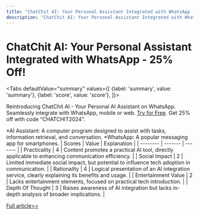 ```yaml
---
title: "ChatChit AI: Your Personal Assistant Integrated with WhatsApp - 25% Off!"
description: "ChatChit AI: Your Personal Assistant Integrated with WhatsApp - 25% Off!"
---
```



# ChatChit AI: Your Personal Assistant Integrated with WhatsApp - 25% Off!


<Tabs
	defaultValue="summary"
	values={[
	{label: 'summary', value: 'summary'},
	{label: 'score', value: 'score'},
]}>
<TabItem value="summary">


Reintroducing ChatChit AI - Your Personal AI Assistant on WhatsApp.
Seamlessly integrate with WhatsApp, mobile or web.
[Try for Free](http://chatchit.ai). Get 25% off with code “CHATCHIT2024”.

*AI Assistant: A computer program designed to assist with tasks, information retrieval, and conversation.
*WhatsApp: A popular messaging app for smartphones.
</TabItem>
<TabItem value="score">
	| Scores     | Value   | Explanation |
	| -------- | ------- | ------- |
	| Practicality  | 4    | Content promotes a practical AI tool, directly applicable to enhancing communication efficiency.    |
	| Social Impact | 2     | Limited immediate social impact, but potential to influence tech adoption in communication.    |
	| Rationality    | 4    | Logical presentation of an AI integration service, clearly explaining its benefits and usage.    |
	| Entertainment Value    | 2    | Lacks entertainment elements, focused on practical tech introduction.    |
	| Depth Of Thought    | 3    | Raises awareness of AI integration but lacks in-depth analysis of broader implications.    |
</TabItem>
</Tabs>

[Full article>>](https://x.com/mhdfaran/status/1799035364444926288)
